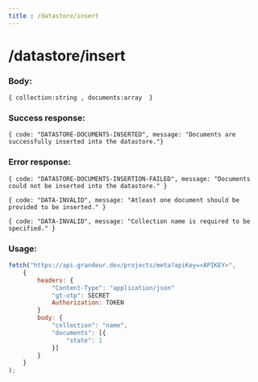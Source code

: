 ```yaml
---
title : /datastore/insert
---
```


# /datastore/insert

### Body:

`{ collection:string , documents:array  }`

### Success response:

`{ code: "DATASTORE-DOCUMENTS-INSERTED", message: "Documents are successfully inserted into the datastore."}`

### Error response:

`{ code: "DATASTORE-DOCUMENTS-INSERTION-FAILED", message: "Documents could not be inserted into the datastore." }`

`{ code: "DATA-INVALID", message: "Atleast one document should be provided to be inserted." }`

`{ code: "DATA-INVALID", message: "Collection name is required to be specified." }`

### Usage:

```jsx
fetch("https://api.grandeur.dev/projects/meta?apiKey=<APIKEY>",
	{
		headers: {
			"Content-Type": "application/json"
			"gt-otp": SECRET
			Authorization: TOKEN
		}
		body: {
            "collection": "name",
            "documents": [{
                "state": 1
            }]
		}
	}
);
```
